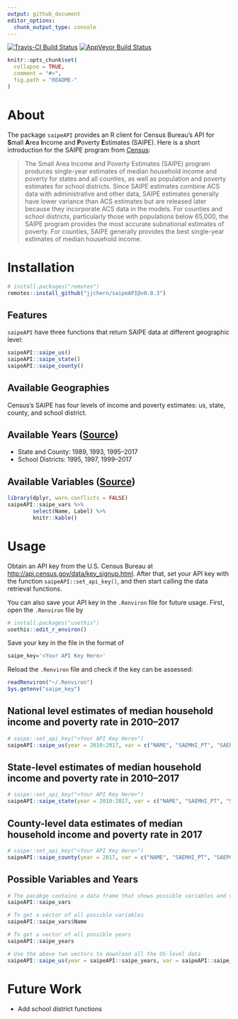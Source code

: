 ```yaml
---
output: github_document
editor_options: 
  chunk_output_type: console
---
```


<!-- README.md is generated from README.Rmd. Please edit that file -->

[![Travis-CI Build Status](https://travis-ci.org/jjchern/saipeAPI.svg?branch=master)](https://travis-ci.org/jjchern/saipeAPI)
[![AppVeyor Build Status](https://ci.appveyor.com/api/projects/status/github/jjchern/saipeAPI?branch=master&svg=true)](https://ci.appveyor.com/project/jjchern/saipeAPI)

```r
knitr::opts_chunk$set(
  collapse = TRUE,
  comment = "#>",
  fig.path = "README-"
)
```

# About

The package `saipeAPI` provides an R client for Census Bureau's API for **S**mall **A**rea **I**ncome and **P**overty **E**stimates (SAIPE). Here is a short introduction for the SAIPE program from [Census](http://www.census.gov/data/developers/data-sets/Poverty-Statistics.html):

> The Small Area Income and Poverty Estimates (SAIPE) program produces single-year estimates of median household income and poverty for states and all counties, as well as population and poverty estimates for school districts. Since SAIPE estimates combine ACS data with administrative and other data, SAIPE estimates generally have lower variance than ACS estimates but are released later because they incorporate ACS data in the models. For counties and school districts, particularly those with populations below 65,000, the SAIPE program provides the most accurate subnational estimates of poverty. For counties, SAIPE generally provides the best single-year estimates of median household income.

# Installation

```R
# install.packages("remotes")
remotes::install_github("jjchern/saipeAPI@v0.0.3")
```

## Features

`saipeAPI` have three functions that return SAIPE data at different geographic level:

```R
saipeAPI::saipe_us()
saipeAPI::saipe_state()
saipeAPI::saipe_county()
```

## Available Geographies

Census's SAIPE has four levels of income and poverty estimates: us, state, county, and school district. 

## Available Years ([Source](http://www.census.gov/data/developers/data-sets/Poverty-Statistics.html))

- State and County: 1989, 1993, 1995--2017
- School Districts: 1995, 1997, 1999--2017

## Available Variables ([Source](http://api.census.gov/data/timeseries/poverty/saipe/variables.html))

```r
library(dplyr, warn.conflicts = FALSE)
saipeAPI::saipe_vars %>%
        select(Name, Label) %>% 
        knitr::kable()
```

# Usage

Obtain an API key from the U.S. Census Bureau at [http://api.census.gov/data/key_signup.html](http://api.census.gov/data/key_signup.html). After that, set your API key with the function `saipeAPI::set_api_key()`, and then start calling the data retrieval functions.

You can also save your API key in the `.Renviron` file for future usage. First, open the `.Renviron` file by
```R
# install.packages("usethis")
usethis::edit_r_environ()
```
Save your key in the file in the format of 
```R
saipe_key='<Your API Key Here>'
```
Reload the `.Renviron` file and check if the key can be assessed:
```R
readRenviron("~/.Renviron")
Sys.getenv("saipe_key")
```

## National level estimates of median household income and poverty rate in 2010--2017

```r
# saipe::set_api_key("<Your API Key Here>")
saipeAPI::saipe_us(year = 2010:2017, var = c("NAME", "SAEMHI_PT", "SAEPOVRTALL_PT"))
```

## State-level estimates of median household income and poverty rate in 2010--2017

```r
# saipe::set_api_key("<Your API Key Here>")
saipeAPI::saipe_state(year = 2010:2017, var = c("NAME", "SAEMHI_PT", "SAEPOVRTALL_PT"))
```

## County-level data estimates of median household income and poverty rate in 2017

```r
# saipe::set_api_key("<Your API Key Here>")
saipeAPI::saipe_county(year = 2017, var = c("NAME", "SAEMHI_PT", "SAEPOVRTALL_PT"))
```

## Possible Variables and Years

```r
# The pacakge contains a data frame that shows possible variables and variable labels
saipeAPI::saipe_vars

# To get a vector of all possible variables
saipeAPI::saipe_vars$Name

# To get a vector of all possible years
saipeAPI::saipe_years

# Use the above two vectors to download all the US-level data
saipeAPI::saipe_us(year = saipeAPI::saipe_years, var = saipeAPI::saipe_vars$Name)
```

# Future Work

- Add school district functions
